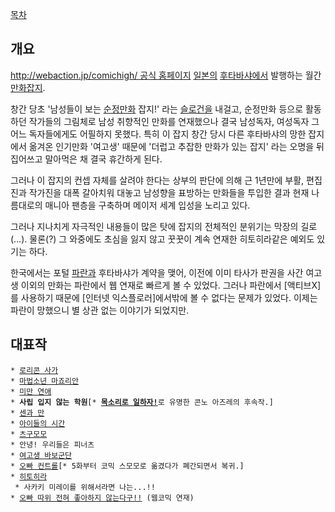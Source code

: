 [[목차]]
== 개요 ==
[[http://webaction.jp/comichigh/ 공식 홈페이지]]
[[일본]]의  [[후타바샤]]에서 발행하는 월간 [[만화잡지]].

창간 당초 '남성들이 보는 [[순정만화]] 잡지!' 라는 [[슬로건]]을 내걸고, 순정만화 등으로 활동하던 작가들의 그림체로 남성 취향적인 만화를 연재했으나 결국 남성독자, 여성독자 그 어느 독자들에게도 어필하지 못했다. 특히 이 잡지 창간 당시 다른 후타바샤의 망한 잡지에서 옮겨온 인기만화 '여고생' 때문에 '더럽고 추잡한 만화가 있는 잡지' 라는 오명을 뒤집어쓰고 말아먹은 채 결국 휴간하게 된다.

그러나 이 잡지의 컨셉 자체를 살려야 한다는 상부의 판단에 의해 근 1년만에 부활, 편집진과 작가진을 대폭 갈아치워 대놓고 남성향을 표방하는 만화들을 투입한 결과 현재 나름대로의 매니아 팬층을 구축하며 메이저 세계 입성을 노리고 있다.

그러나 지나치게 자극적인 내용들이 많은 탓에 잡지의 전체적인 분위기는 막장의 길로(…). 물론(?) 그 와중에도 초심을 잃지 않고 꿋꿋이 계속 연재한 히토히라같은 예외도 있기는 하다.

한국에서는 포털 [[파란]]과 후타바샤가 계약을 맺어, 이전에 이미 타사가 판권을 사간 여고생 이외의 만화는 파란에서 웹 연재로 빠르게 볼 수 있었다. 그러나 파란에서 [액티브X]를 사용하기 때문에 [인터넷 익스플로러]에서밖에 볼 수 없다는 문제가 있었다. 이제는 파란이 망했으니 별 상관 없는 이야기가 되었지만.

== 대표작 ==
 * [[로리콘 사가]]
 * [[마법소년 마죠리안]]
 * [[미만 연애]]
 * '''사립 입지 않는 학원'''[* '''[[목소리로 일하자!]]'''로 유명한 콘노 아즈레의 후속작.]
 * [[센과 만]]
 * [[아이들의 시간]]
 * [[츠구모모]]
 * 안녕! 우리들은 피너츠
 * [[여고생 바보군단]]
 * [[오빠 컨트롤]][* 5화부터 코믹 스모모로 옮겼다가 폐간되면서 복귀.]
 * [[히토히라]]
  * 사카키 미레이를 위해서라면 나는...!!
 * [[오빠 따위 전혀 좋아하지 않는다구!!]] (웹코믹 연재)
